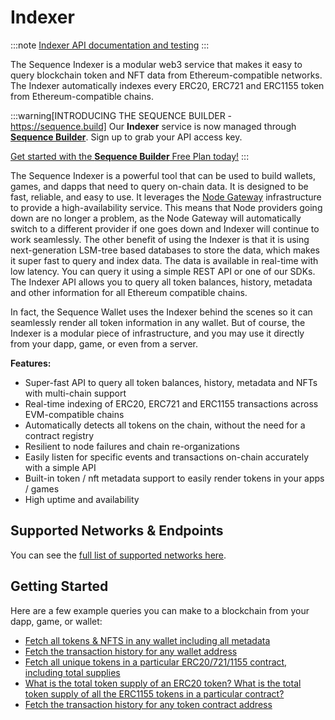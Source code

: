 # Indexer

:::note
[Indexer API documentation and testing](https://0xsequence.redoc.ly/tag/indexer)
:::

The Sequence Indexer is a modular web3 service that makes it easy to query blockchain token and NFT data from Ethereum-compatible networks. The Indexer automatically indexes every ERC20, ERC721 and ERC1155 token from Ethereum-compatible chains.

:::warning[INTRODUCING THE SEQUENCE BUILDER - https://sequence.build]
Our **Indexer** service is now managed through **[Sequence Builder](https://sequence.build)**. Sign up to grab your API access key.

[Get started with the **Sequence Builder** Free Plan today!](https://sequence.build)
:::

The Sequence Indexer is a powerful tool that can be used to build wallets, games, and dapps that
need to query on-chain data. It is designed to be fast, reliable, and easy to use. It leverages
the [Node Gateway](/api/node-gateway) infrastructure to provide a high-availability service. This
means that Node providers going down are no longer a problem, as the Node Gateway will automatically
switch to a different provider if one goes down and Indexer will continue to work seamlessly. The other
benefit of using the Indexer is that it is using next-generation LSM-tree based databases to store
the data, which makes it super fast to query and index data. The data is available in real-time with
low latency. You can query it using a simple REST API or one of our SDKs. The Indexer API allows you
to query all token balances, history, metadata and other information for all Ethereum compatible chains.

In fact, the Sequence Wallet uses the Indexer behind the scenes so it can seamlessly
render all token information in any wallet. But of course, the Indexer is a modular piece
of infrastructure, and you may use it directly from your dapp, game, or even from
a server.

**Features:**

- Super-fast API to query all token balances, history, metadata and NFTs with multi-chain support
- Real-time indexing of ERC20, ERC721 and ERC1155 transactions across EVM-compatible chains
- Automatically detects all tokens on the chain, without the need for a contract registry
- Resilient to node failures and chain re-organizations
- Easily listen for specific events and transactions on-chain accurately with a simple API
- Built-in token / nft metadata support to easily render tokens in your apps / games
- High uptime and availability

## Supported Networks & Endpoints

You can see the [full list of supported networks here](/solutions/technical-references/chain-support).


## Getting Started

Here are a few example queries you can make to a blockchain from your dapp, game, or wallet:

- [Fetch all tokens & NFTS in any wallet including all metadata](/api/indexer/fetch-tokens)
- [Fetch the transaction history for any wallet address](/api/indexer/transaction-history)
- [Fetch all unique tokens in a particular ERC20/721/1155 contract, including total supplies](/api/indexer/unique-tokens)
- [What is the total token supply of an ERC20 token? What is the total token supply of
  all the ERC1155 tokens in a particular contract?](/api/indexer/unique-tokens)
- [Fetch the transaction history for any token contract address](/api/indexer/transation-history-token-contract)

